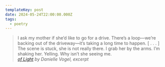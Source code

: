 ```yaml
---
templateKey: post
date: 2024-05-24T22:00:00.000Z
tags:
  - poetry
---
```

> I ask my mother if she’d like to go for a drive. There’s a loop—we’re backing out of the driveway—it’s taking a long time to happen. [ . . . ] The scene is stuck, she is not really there. I grab her by the arms. I’m shaking her. Yelling. Why isn’t she seeing me.<br/>
> <cite><i>[of Light](https://poems.com/poem/of-light-excerpt/)</i> by Danielle Vogel, excerpt</cite>
